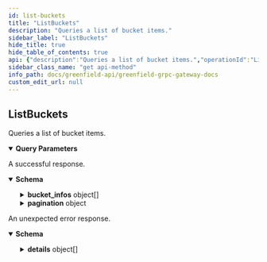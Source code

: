 ```yaml
---
id: list-buckets
title: "ListBuckets"
description: "Queries a list of bucket items."
sidebar_label: "ListBuckets"
hide_title: true
hide_table_of_contents: true
api: {"description":"Queries a list of bucket items.","operationId":"ListBuckets","responses":{"200":{"description":"A successful response.","content":{"*/*":{"schema":{"type":"object","properties":{"bucket_infos":{"type":"array","items":{"type":"object","properties":{"owner":{"type":"string","description":"owner is the account address of bucket creator, it is also the bucket owner."},"bucket_name":{"type":"string","title":"bucket_name is a globally unique name of bucket"},"visibility":{"description":"visibility defines the highest permissions for bucket. When a bucket is public, everyone can get storage objects in it.","type":"string","enum":["VISIBILITY_TYPE_UNSPECIFIED","VISIBILITY_TYPE_PUBLIC_READ","VISIBILITY_TYPE_PRIVATE","VISIBILITY_TYPE_INHERIT"],"default":"VISIBILITY_TYPE_UNSPECIFIED"},"id":{"type":"string","description":"id is the unique identification for bucket."},"source_type":{"title":"source_type defines which chain the user should send the bucket management transactions to","type":"string","enum":["SOURCE_TYPE_ORIGIN","SOURCE_TYPE_MIRROR_PENDING","SOURCE_TYPE_BSC_CROSS_CHAIN","SOURCE_TYPE_OP_CROSS_CHAIN"],"default":"SOURCE_TYPE_ORIGIN"},"create_at":{"type":"string","format":"int64","description":"create_at define the block timestamp when the bucket created."},"payment_address":{"type":"string","title":"payment_address is the address of the payment account"},"global_virtual_group_family_id":{"type":"integer","format":"int64","title":"global_virtual_group_family_id defines the unique id of gvg family"},"charged_read_quota":{"type":"string","format":"uint64","description":"charged_read_quota defines the traffic quota for read in bytes per month.\nThe available read data for each user is the sum of the free read data provided by SP and\nthe ChargeReadQuota specified here."},"bucket_status":{"description":"bucket_status define the status of the bucket.","type":"string","enum":["BUCKET_STATUS_CREATED","BUCKET_STATUS_DISCONTINUED","BUCKET_STATUS_MIGRATING"],"default":"BUCKET_STATUS_CREATED"}}}},"pagination":{"type":"object","properties":{"next_key":{"type":"string","format":"byte","description":"next_key is the key to be passed to PageRequest.key to\nquery the next page most efficiently. It will be empty if\nthere are no more results."},"total":{"type":"string","format":"uint64","title":"total is total number of results available if PageRequest.count_total\nwas set, its value is undefined otherwise"}},"description":"PageResponse is to be embedded in gRPC response messages where the\ncorresponding request message has used PageRequest.\n\n message SomeResponse {\n         repeated Bar results = 1;\n         PageResponse page = 2;\n }"}}}}}},"default":{"description":"An unexpected error response.","content":{"*/*":{"schema":{"type":"object","properties":{"error":{"type":"string"},"code":{"type":"integer","format":"int32"},"message":{"type":"string"},"details":{"type":"array","items":{"type":"object","properties":{"type_url":{"type":"string"},"value":{"type":"string","format":"byte"}}}}}}}}}},"parameters":[{"name":"pagination.key","description":"key is a value returned in PageResponse.next_key to begin\nquerying the next page most efficiently. Only one of offset or key\nshould be set.","in":"query","required":false,"schema":{"type":"string","format":"byte"}},{"name":"pagination.offset","description":"offset is a numeric offset that can be used when key is unavailable.\nIt is less efficient than using key. Only one of offset or key should\nbe set.","in":"query","required":false,"schema":{"type":"string","format":"uint64"}},{"name":"pagination.limit","description":"limit is the total number of results to be returned in the result page.\nIf left empty it will default to a value to be set by each app.","in":"query","required":false,"schema":{"type":"string","format":"uint64"}},{"name":"pagination.count_total","description":"count_total is set to true  to indicate that the result set should include\na count of the total number of items available for pagination in UIs.\ncount_total is only respected when offset is used. It is ignored when key\nis set.","in":"query","required":false,"schema":{"type":"boolean"}},{"name":"pagination.reverse","description":"reverse is set to true if results are to be returned in the descending order.\n\nSince: cosmos-sdk 0.43","in":"query","required":false,"schema":{"type":"boolean"}}],"tags":["Storage"],"method":"get","path":"/greenfield/storage/list_buckets","servers":[{"url":"https://greenfield-chain.bnbchain.org","description":"Mainnet RPC (uses live data)"},{"url":"https://gnfd-testnet-fullnode-tendermint-us.bnbchain.org","description":"Testnet RPC (uses test data)"}],"info":{"title":"Greenfield - gRPC Gateway docs","description":"A REST interface for state queries","version":"1.0.0"},"postman":{"name":"ListBuckets","description":{"content":"Queries a list of bucket items.","type":"text/plain"},"url":{"path":["greenfield","storage","list_buckets"],"host":["{{baseUrl}}"],"query":[{"disabled":false,"description":{"content":"key is a value returned in PageResponse.next_key to begin\nquerying the next page most efficiently. Only one of offset or key\nshould be set.","type":"text/plain"},"key":"pagination.key","value":""},{"disabled":false,"description":{"content":"offset is a numeric offset that can be used when key is unavailable.\nIt is less efficient than using key. Only one of offset or key should\nbe set.","type":"text/plain"},"key":"pagination.offset","value":""},{"disabled":false,"description":{"content":"limit is the total number of results to be returned in the result page.\nIf left empty it will default to a value to be set by each app.","type":"text/plain"},"key":"pagination.limit","value":""},{"disabled":false,"description":{"content":"count_total is set to true  to indicate that the result set should include\na count of the total number of items available for pagination in UIs.\ncount_total is only respected when offset is used. It is ignored when key\nis set.","type":"text/plain"},"key":"pagination.count_total","value":""},{"disabled":false,"description":{"content":"reverse is set to true if results are to be returned in the descending order.\n\nSince: cosmos-sdk 0.43","type":"text/plain"},"key":"pagination.reverse","value":""}],"variable":[]},"header":[{"key":"Accept","value":"*/*"}],"method":"GET"}}
sidebar_class_name: "get api-method"
info_path: docs/greenfield-api/greenfield-grpc-gateway-docs
custom_edit_url: null
---
```



## ListBuckets



Queries a list of bucket items.

<details style={{"marginBottom":"1rem"}} data-collapsed={false} open={true}><summary style={{}}><strong>Query Parameters</strong></summary><div><ul><ParamsItem className={"paramsItem"} param={{"name":"pagination.key","description":"key is a value returned in PageResponse.next_key to begin\nquerying the next page most efficiently. Only one of offset or key\nshould be set.","in":"query","required":false,"schema":{"type":"string","format":"byte"}}}></ParamsItem><ParamsItem className={"paramsItem"} param={{"name":"pagination.offset","description":"offset is a numeric offset that can be used when key is unavailable.\nIt is less efficient than using key. Only one of offset or key should\nbe set.","in":"query","required":false,"schema":{"type":"string","format":"uint64"}}}></ParamsItem><ParamsItem className={"paramsItem"} param={{"name":"pagination.limit","description":"limit is the total number of results to be returned in the result page.\nIf left empty it will default to a value to be set by each app.","in":"query","required":false,"schema":{"type":"string","format":"uint64"}}}></ParamsItem><ParamsItem className={"paramsItem"} param={{"name":"pagination.count_total","description":"count_total is set to true  to indicate that the result set should include\na count of the total number of items available for pagination in UIs.\ncount_total is only respected when offset is used. It is ignored when key\nis set.","in":"query","required":false,"schema":{"type":"boolean"}}}></ParamsItem><ParamsItem className={"paramsItem"} param={{"name":"pagination.reverse","description":"reverse is set to true if results are to be returned in the descending order.\n\nSince: cosmos-sdk 0.43","in":"query","required":false,"schema":{"type":"boolean"}}}></ParamsItem></ul></div></details><div><ApiTabs><TabItem label={"200"} value={"200"}><div>

A successful response.

</div><div><MimeTabs schemaType={"response"}><TabItem label={"*/*"} value={"*/*"}><SchemaTabs><TabItem label={"Schema"} value={"Schema"}><details style={{}} data-collapsed={false} open={true}><summary style={{"textAlign":"left"}}><strong>Schema</strong></summary><div style={{"textAlign":"left","marginLeft":"1rem"}}></div><ul style={{"marginLeft":"1rem"}}><SchemaItem collapsible={true} className={"schemaItem"}><details style={{}}><summary style={{}}><strong>bucket_infos</strong><span style={{"opacity":"0.6"}}> object[]</span></summary><div style={{"marginLeft":"1rem"}}><li><div style={{"fontSize":"var(--ifm-code-font-size)","opacity":"0.6","marginLeft":"-.5rem","paddingBottom":".5rem"}}>Array [</div></li><SchemaItem collapsible={false} name={"owner"} required={false} schemaName={"string"} qualifierMessage={undefined} schema={{"type":"string","description":"owner is the account address of bucket creator, it is also the bucket owner."}}></SchemaItem><SchemaItem collapsible={false} name={"bucket_name"} required={false} schemaName={"bucket_name is a globally unique name of bucket"} qualifierMessage={undefined} schema={{"type":"string","title":"bucket_name is a globally unique name of bucket"}}></SchemaItem><SchemaItem collapsible={false} name={"visibility"} required={false} schemaName={"string"} qualifierMessage={"**Possible values:** [`VISIBILITY_TYPE_UNSPECIFIED`, `VISIBILITY_TYPE_PUBLIC_READ`, `VISIBILITY_TYPE_PRIVATE`, `VISIBILITY_TYPE_INHERIT`]"} schema={{"description":"visibility defines the highest permissions for bucket. When a bucket is public, everyone can get storage objects in it.","type":"string","enum":["VISIBILITY_TYPE_UNSPECIFIED","VISIBILITY_TYPE_PUBLIC_READ","VISIBILITY_TYPE_PRIVATE","VISIBILITY_TYPE_INHERIT"],"default":"VISIBILITY_TYPE_UNSPECIFIED"}}></SchemaItem><SchemaItem collapsible={false} name={"id"} required={false} schemaName={"string"} qualifierMessage={undefined} schema={{"type":"string","description":"id is the unique identification for bucket."}}></SchemaItem><SchemaItem collapsible={false} name={"source_type"} required={false} schemaName={"source_type defines which chain the user should send the bucket management transactions to"} qualifierMessage={"**Possible values:** [`SOURCE_TYPE_ORIGIN`, `SOURCE_TYPE_MIRROR_PENDING`, `SOURCE_TYPE_BSC_CROSS_CHAIN`, `SOURCE_TYPE_OP_CROSS_CHAIN`]"} schema={{"title":"source_type defines which chain the user should send the bucket management transactions to","type":"string","enum":["SOURCE_TYPE_ORIGIN","SOURCE_TYPE_MIRROR_PENDING","SOURCE_TYPE_BSC_CROSS_CHAIN","SOURCE_TYPE_OP_CROSS_CHAIN"],"default":"SOURCE_TYPE_ORIGIN"}}></SchemaItem><SchemaItem collapsible={false} name={"create_at"} required={false} schemaName={"int64"} qualifierMessage={undefined} schema={{"type":"string","format":"int64","description":"create_at define the block timestamp when the bucket created."}}></SchemaItem><SchemaItem collapsible={false} name={"payment_address"} required={false} schemaName={"payment_address is the address of the payment account"} qualifierMessage={undefined} schema={{"type":"string","title":"payment_address is the address of the payment account"}}></SchemaItem><SchemaItem collapsible={false} name={"global_virtual_group_family_id"} required={false} schemaName={"int64"} qualifierMessage={undefined} schema={{"type":"integer","format":"int64","title":"global_virtual_group_family_id defines the unique id of gvg family"}}></SchemaItem><SchemaItem collapsible={false} name={"charged_read_quota"} required={false} schemaName={"uint64"} qualifierMessage={undefined} schema={{"type":"string","format":"uint64","description":"charged_read_quota defines the traffic quota for read in bytes per month.\nThe available read data for each user is the sum of the free read data provided by SP and\nthe ChargeReadQuota specified here."}}></SchemaItem><SchemaItem collapsible={false} name={"bucket_status"} required={false} schemaName={"string"} qualifierMessage={"**Possible values:** [`BUCKET_STATUS_CREATED`, `BUCKET_STATUS_DISCONTINUED`, `BUCKET_STATUS_MIGRATING`]"} schema={{"description":"bucket_status define the status of the bucket.","type":"string","enum":["BUCKET_STATUS_CREATED","BUCKET_STATUS_DISCONTINUED","BUCKET_STATUS_MIGRATING"],"default":"BUCKET_STATUS_CREATED"}}></SchemaItem><li><div style={{"fontSize":"var(--ifm-code-font-size)","opacity":"0.6","marginLeft":"-.5rem"}}>]</div></li></div></details></SchemaItem><SchemaItem collapsible={true} className={"schemaItem"}><details style={{}}><summary style={{}}><strong>pagination</strong><span style={{"opacity":"0.6"}}> object</span></summary><div style={{"marginLeft":"1rem"}}><div style={{"marginTop":".5rem","marginBottom":".5rem"}}>

PageResponse is to be embedded in gRPC response messages where the
corresponding request message has used PageRequest.

 message SomeResponse {
         repeated Bar results = 1;
         PageResponse page = 2;
 }

</div><SchemaItem collapsible={false} name={"next_key"} required={false} schemaName={"byte"} qualifierMessage={undefined} schema={{"type":"string","format":"byte","description":"next_key is the key to be passed to PageRequest.key to\nquery the next page most efficiently. It will be empty if\nthere are no more results."}}></SchemaItem><SchemaItem collapsible={false} name={"total"} required={false} schemaName={"uint64"} qualifierMessage={undefined} schema={{"type":"string","format":"uint64","title":"total is total number of results available if PageRequest.count_total\nwas set, its value is undefined otherwise"}}></SchemaItem></div></details></SchemaItem></ul></details></TabItem><TabItem label={"Example (from schema)"} value={"Example (from schema)"}><ResponseSamples responseExample={"{\n  \"bucket_infos\": [\n    {\n      \"owner\": \"string\",\n      \"bucket_name\": \"string\",\n      \"visibility\": \"VISIBILITY_TYPE_UNSPECIFIED\",\n      \"id\": \"string\",\n      \"source_type\": \"SOURCE_TYPE_ORIGIN\",\n      \"create_at\": \"string\",\n      \"payment_address\": \"string\",\n      \"global_virtual_group_family_id\": 0,\n      \"charged_read_quota\": \"string\",\n      \"bucket_status\": \"BUCKET_STATUS_CREATED\"\n    }\n  ],\n  \"pagination\": {\n    \"next_key\": \"string\",\n    \"total\": \"string\"\n  }\n}"} language={"json"}></ResponseSamples></TabItem></SchemaTabs></TabItem></MimeTabs></div></TabItem><TabItem label={"default"} value={"default"}><div>

An unexpected error response.

</div><div><MimeTabs schemaType={"response"}><TabItem label={"*/*"} value={"*/*"}><SchemaTabs><TabItem label={"Schema"} value={"Schema"}><details style={{}} data-collapsed={false} open={true}><summary style={{"textAlign":"left"}}><strong>Schema</strong></summary><div style={{"textAlign":"left","marginLeft":"1rem"}}></div><ul style={{"marginLeft":"1rem"}}><SchemaItem collapsible={false} name={"error"} required={false} schemaName={"string"} qualifierMessage={undefined} schema={{"type":"string"}}></SchemaItem><SchemaItem collapsible={false} name={"code"} required={false} schemaName={"int32"} qualifierMessage={undefined} schema={{"type":"integer","format":"int32"}}></SchemaItem><SchemaItem collapsible={false} name={"message"} required={false} schemaName={"string"} qualifierMessage={undefined} schema={{"type":"string"}}></SchemaItem><SchemaItem collapsible={true} className={"schemaItem"}><details style={{}}><summary style={{}}><strong>details</strong><span style={{"opacity":"0.6"}}> object[]</span></summary><div style={{"marginLeft":"1rem"}}><li><div style={{"fontSize":"var(--ifm-code-font-size)","opacity":"0.6","marginLeft":"-.5rem","paddingBottom":".5rem"}}>Array [</div></li><SchemaItem collapsible={false} name={"type_url"} required={false} schemaName={"string"} qualifierMessage={undefined} schema={{"type":"string"}}></SchemaItem><SchemaItem collapsible={false} name={"value"} required={false} schemaName={"byte"} qualifierMessage={undefined} schema={{"type":"string","format":"byte"}}></SchemaItem><li><div style={{"fontSize":"var(--ifm-code-font-size)","opacity":"0.6","marginLeft":"-.5rem"}}>]</div></li></div></details></SchemaItem></ul></details></TabItem><TabItem label={"Example (from schema)"} value={"Example (from schema)"}><ResponseSamples responseExample={"{\n  \"error\": \"string\",\n  \"code\": 0,\n  \"message\": \"string\",\n  \"details\": [\n    {\n      \"type_url\": \"string\",\n      \"value\": \"string\"\n    }\n  ]\n}"} language={"json"}></ResponseSamples></TabItem></SchemaTabs></TabItem></MimeTabs></div></TabItem></ApiTabs></div>
      